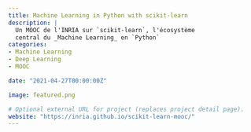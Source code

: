 ```yaml
---
title: Machine Learning in Python with scikit-learn
description: |
  Un MOOC de l'INRIA sur `scikit-learn`, l'écosystème
  central du _Machine Learning_ en `Python`
categories:
- Machine Learning
- Deep Learning
- MOOC

date: "2021-04-27T00:00:00Z"

image: featured.png

# Optional external URL for project (replaces project detail page).
website: "https://inria.github.io/scikit-learn-mooc/"
---
```



